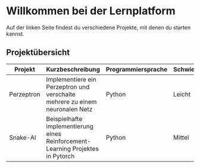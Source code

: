 # Willkommen bei der Lernplatform
 
Auf der linken Seite findest du verschiedene Projekte, mit denen du starten kannst.

## Projektübersicht

| Projekt    | Kurzbeschreibung                                                             | Programmiersprache | Schwierigkeitsgrad | Framework |
|------------|------------------------------------------------------------------------------|--------------------|--------------------|-----------|
| Perzeptron | Implementiere ein Perzeptron und verschalte mehrere zu einem neuronalen Netz | Python             | Leicht             | Keins     |
| Snake-AI | Beispielhafte implementierung eines Reinforcement-Learning Projektes in Pytorch | Python | Mittel | Pytorch |
